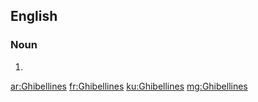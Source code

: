 ==English==

===Noun===
{{head|en}}

# {{plural of|Ghibelline}}

[[ar:Ghibellines]]
[[fr:Ghibellines]]
[[ku:Ghibellines]]
[[mg:Ghibellines]]